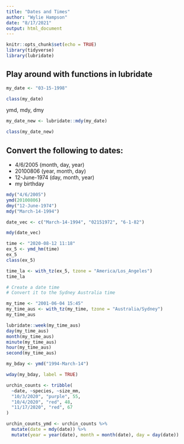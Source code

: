 ```yaml
---
title: "Dates and Times"
author: "Wylie Hampson"
date: "8/17/2021"
output: html_document
---
```


```r
knitr::opts_chunk$set(echo = TRUE)
library(tidyverse)
library(lubridate)
```

## Play around with functions in lubridate

```r
my_date <- "03-15-1998"

class(my_date)
```

ymd, mdy, dmy

```r
my_date_new <- lubridate::mdy(my_date)

class(my_date_new)
```

## Convert the following to dates:

- 4/6/2005 (month, day, year)
- 20100806 (year, month, day)
- 12-June-1974 (day, month, year)
- my birthday

```r
mdy("4/6/2005")
ymd(20100806)
dmy("12-June-1974")
mdy("March-14-1994")

date_vec <- c("March-14-1994", "02151972", "6-1-82")

mdy(date_vec)
```

```r
time <- "2020-08-12 11:18"
ex_5 <- ymd_hm(time)
ex_5
class(ex_5)

time_la <- with_tz(ex_5, tzone = "America/Los_Angeles")
time_la

# Create a date time
# Convert it to the Sydney Australia time

my_time <- "2001-06-04 15:45"
my_time_aus <- with_tz(my_time, tzone = "Australia/Sydney")
my_time_aus
```

```r
lubridate::week(my_time_aus)
day(my_time_aus)
month(my_time_aus)
minute(my_time_aus)
hour(my_time_aus)
second(my_time_aus)
```

```r
my_bday <- ymd("1994-March-14")

wday(my_bday, label = TRUE)
```

```r
urchin_counts <- tribble(
  ~date, ~species, ~size_mm,
  "10/3/2020", "purple", 55,
  "10/4/2020", "red", 48,
  "11/17/2020", "red", 67
)

urchin_counts_ymd <- urchin_counts %>% 
  mutate(date = mdy(date)) %>% 
  mutate(year = year(date), month = month(date), day = day(date))
```










